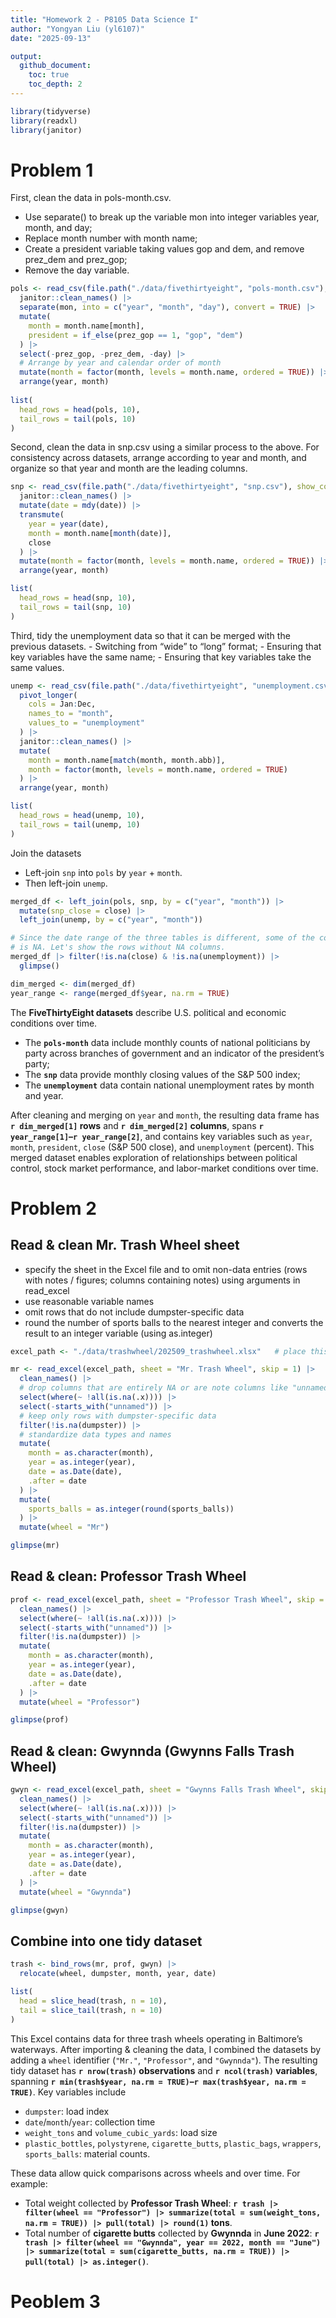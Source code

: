 ```yaml
---
title: "Homework 2 - P8105 Data Science I"
author: "Yongyan Liu (yl6107)"
date: "2025-09-13"

output:
  github_document:
    toc: true
    toc_depth: 2
---
```


```r
library(tidyverse)
library(readxl)
library(janitor)
```

# Problem 1

First, clean the data in pols-month.csv. 

- Use separate() to break up the variable mon into integer variables year, month, and day; 
- Replace month number with month name; 
- Create a president variable taking values gop and dem, and remove prez_dem and prez_gop;
- Remove the day variable.

```r
pols <- read_csv(file.path("./data/fivethirtyeight", "pols-month.csv"), show_col_types = FALSE) |>
  janitor::clean_names() |>
  separate(mon, into = c("year", "month", "day"), convert = TRUE) |>
  mutate(
    month = month.name[month],
    president = if_else(prez_gop == 1, "gop", "dem")
  ) |>
  select(-prez_gop, -prez_dem, -day) |>
  # Arrange by year and calendar order of month
  mutate(month = factor(month, levels = month.name, ordered = TRUE)) |>
  arrange(year, month)
  
list(
  head_rows = head(pols, 10),
  tail_rows = tail(pols, 10)
)
```

Second, clean the data in snp.csv using a similar process to the above. For consistency across datasets, arrange according to year and month, and organize so that year and month are the leading columns.

```r
snp <- read_csv(file.path("./data/fivethirtyeight", "snp.csv"), show_col_types = FALSE) |>
  janitor::clean_names() |>
  mutate(date = mdy(date)) |>
  transmute(
    year = year(date),
    month = month.name[month(date)],
    close
  ) |>
  mutate(month = factor(month, levels = month.name, ordered = TRUE)) |>
  arrange(year, month)

list(
  head_rows = head(snp, 10),
  tail_rows = tail(snp, 10)
)
```

Third, tidy the unemployment data so that it can be merged with the previous datasets. 
- Switching from “wide” to “long” format; 
- Ensuring that key variables have the same name;
- Ensuring that key variables take the same values.

```r
unemp <- read_csv(file.path("./data/fivethirtyeight", "unemployment.csv"), show_col_types = FALSE) |>
  pivot_longer(
    cols = Jan:Dec,
    names_to = "month",
    values_to = "unemployment"
  ) |>
  janitor::clean_names() |>
  mutate(
    month = month.name[match(month, month.abb)],
    month = factor(month, levels = month.name, ordered = TRUE)
  ) |>
  arrange(year, month)

list(
  head_rows = head(unemp, 10),
  tail_rows = tail(unemp, 10)
)
```

Join the datasets

- Left-join `snp` into `pols` by `year` + `month`.
- Then left-join `unemp`.

```r
merged_df <- left_join(pols, snp, by = c("year", "month")) |>
  mutate(snp_close = close) |>
  left_join(unemp, by = c("year", "month"))

# Since the date range of the three tables is different, some of the column 
# is NA. Let's show the rows without NA columns.
merged_df |> filter(!is.na(close) & !is.na(unemployment)) |>
  glimpse()
```

```r
dim_merged <- dim(merged_df)
year_range <- range(merged_df$year, na.rm = TRUE)
```

The **FiveThirtyEight datasets** describe U.S. political and economic conditions over time. 

- The **`pols-month`** data include monthly counts of national politicians by party across branches of government and an indicator of the president's party;
- The **`snp`** data provide monthly closing values of the S&P 500 index;
- The **`unemployment`** data contain national unemployment rates by month and year.

After cleaning and merging on `year` and `month`, the resulting data frame has **`r dim_merged[1]` rows** and **`r dim_merged[2]` columns**, spans **`r year_range[1]`–`r year_range[2]`**, and contains key variables such as `year`, `month`, `president`, `close` (S&P 500 close), and `unemployment` (percent). This merged dataset enables exploration of relationships between political control, stock market performance, and labor-market conditions over time.

# Problem 2

## Read & clean Mr. Trash Wheel sheet

- specify the sheet in the Excel file and to omit non-data entries (rows with notes / figures; columns containing notes) using arguments in read_excel
- use reasonable variable names
- omit rows that do not include dumpster-specific data
- round the number of sports balls to the nearest integer and converts the result to an integer variable (using as.integer)

```r
excel_path <- "./data/trashwheel/202509_trashwheel.xlsx"   # place this .Rmd in the same folder as the Excel

mr <- read_excel(excel_path, sheet = "Mr. Trash Wheel", skip = 1) |>
  clean_names() |>
  # drop columns that are entirely NA or are note columns like "unnamed_*"
  select(where(~ !all(is.na(.x)))) |>
  select(-starts_with("unnamed")) |>
  # keep only rows with dumpster-specific data
  filter(!is.na(dumpster)) |>
  # standardize data types and names
  mutate(
    month = as.character(month),
    year = as.integer(year),
    date = as.Date(date),
    .after = date
  ) |>
  mutate(
    sports_balls = as.integer(round(sports_balls))
  ) |>
  mutate(wheel = "Mr")

glimpse(mr)
```

## Read & clean: Professor Trash Wheel

```r
prof <- read_excel(excel_path, sheet = "Professor Trash Wheel", skip = 1) |>
  clean_names() |>
  select(where(~ !all(is.na(.x)))) |>
  select(-starts_with("unnamed")) |>
  filter(!is.na(dumpster)) |>
  mutate(
    month = as.character(month),
    year = as.integer(year),
    date = as.Date(date),
    .after = date
  ) |>
  mutate(wheel = "Professor")

glimpse(prof)
```

## Read & clean: Gwynnda (Gwynns Falls Trash Wheel)

```r
gwyn <- read_excel(excel_path, sheet = "Gwynns Falls Trash Wheel", skip = 1) |>
  clean_names() |>
  select(where(~ !all(is.na(.x)))) |>
  select(-starts_with("unnamed")) |>
  filter(!is.na(dumpster)) |>
  mutate(
    month = as.character(month),
    year = as.integer(year),
    date = as.Date(date),
    .after = date
  ) |>
  mutate(wheel = "Gwynnda")

glimpse(gwyn)
```

## Combine into one tidy dataset

```r
trash <- bind_rows(mr, prof, gwyn) |>
  relocate(wheel, dumpster, month, year, date)

list(
  head = slice_head(trash, n = 10),
  tail = slice_tail(trash, n = 10)
)
```

This Excel contains data for three trash wheels operating in Baltimore's waterways. After importing & cleaning the data, I combined the datasets by adding a `wheel` identifier (`"Mr."`, `"Professor"`, and `"Gwynnda"`). The resulting tidy dataset has **`r nrow(trash)` observations** and **`r ncol(trash)` variables**, spanning **`r min(trash$year, na.rm = TRUE)`–`r max(trash$year, na.rm = TRUE)`**. Key variables include

- `dumpster`: load index
- `date`/`month`/`year`: collection time
- `weight_tons` and `volume_cubic_yards`: load size
-  `plastic_bottles`, `polystyrene`, `cigarette_butts`, `plastic_bags`, `wrappers`, `sports_balls`: material counts. 

These data allow quick comparisons across wheels and over time. For example:

- Total weight collected by **Professor Trash Wheel**: **`r trash |> filter(wheel == "Professor") |> summarize(total = sum(weight_tons, na.rm = TRUE)) |> pull(total) |> round(1)` tons**.
- Total number of **cigarette butts** collected by **Gwynnda** in **June 2022**: **`r trash |> filter(wheel == "Gwynnda", year == 2022, month == "June") |> summarize(total = sum(cigarette_butts, na.rm = TRUE)) |> pull(total) |> as.integer()`**.



# Peoblem 3


